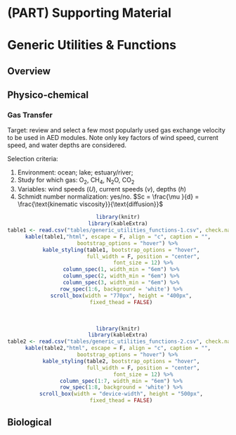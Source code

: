 # (PART)  Supporting Material {-}

# Generic Utilities & Functions

## Overview


## Physico-chemical

### Gas Transfer {#GAS}

Target: review and select a few most popularly used gas exchange velocity to be used in AED modules. Note only key factors of wind speed, current speed, and water depths are considered.

Selection criteria:

1. Environment: ocean; lake; estuary/river;
2. Study for which gas: O~2~, CH~4~, N~2~O, CO~2~
3. Variables: wind speeds ($U$), current speeds ($v$), depths ($h$)
4. Schmidt number normalization: yes/no. $Sc = \frac{\mu }{d} = \frac{\text{kinematic viscosity}}{\text{diffusion}}$

<center>
```r
library(knitr)
library(kableExtra)
table1 <- read.csv("tables/generic_utilities_functions-1.csv", check.names=FALSE)
kable(table1,"html", escape = F, align = "c", caption = "",
      bootstrap_options = "hover") %>%
  kable_styling(table1, bootstrap_options = "hover",
                full_width = F, position = "center",
                font_size = 12) %>%
  column_spec(1, width_min = "6em") %>%
  column_spec(2, width_min = "6em") %>%
  column_spec(3, width_min = "6em") %>%
  row_spec(1:6, background = 'white') %>%
  scroll_box(width = "770px", height = "400px",
  fixed_thead = FALSE)
```
</center>
<br>
<center>
```r
library(knitr)
library(kableExtra)
table2 <- read.csv("tables/generic_utilities_functions-2.csv", check.names=FALSE)
kable(table2,"html", escape = F, align = "c", caption = "",
      bootstrap_options = "hover") %>%
  kable_styling(table2, bootstrap_options = "hover",
                full_width = F, position = "center",
                font_size = 12) %>%
  column_spec(1:7, width_min = "6em") %>%
  row_spec(1:8, background = 'white') %>%
  scroll_box(width = "device-width", height = "500px",
  fixed_thead = FALSE)
```
</center>

## Biological
